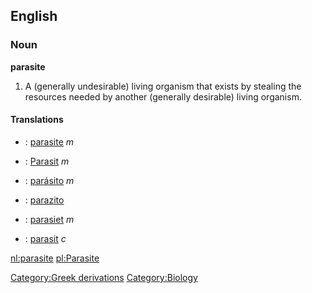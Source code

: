 ==English==

===Noun===
'''parasite'''
#A (generally undesirable) living organism that exists by stealing the resources needed by another (generally desirable) living organism.

====Translations====

*{{fr}}: [[parasite]] ''m''
*{{de}}: [[Parasit]] ''m''
*{{es}}: [[parásito]] ''m''
*{{io}}: [[parazito]]
*{{nl}}: [[parasiet]] ''m''
*{{sv}}: [[parasit]] ''c''

[[Category:Greek derivations]][[Category:Biology]]

[[nl:parasite]]
[[pl:Parasite]]